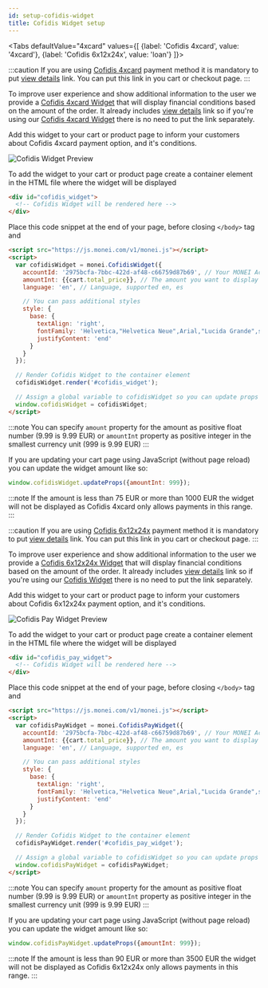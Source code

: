 ```yaml
---
id: setup-cofidis-widget
title: Cofidis Widget setup
---
```



<Tabs
  defaultValue="4xcard"
  values={[
    {label: 'Cofidis 4xcard', value: '4xcard'},
    {label: 'Cofidis 6x12x24x', value: 'loan'}
  ]}>

<TabItem value="4xcard">

:::caution
If you are using [Cofidis 4xcard](../payment-methods/cofidis.mdx) payment method it is mandatory to put [view details](https://monei.com/cofidis/) link. You can put this link in you cart or checkout page.
:::

To improve user experience and show additional information to the user we provide a [Cofidis 4xcard Widget](monei-js/reference.md#cofidiswidget-component) that will display financial conditions based on the amount of the order. It already includes [view details](https://monei.com/cofidis/) link so if you're using our [Cofidis 4xcard Widget](monei-js/reference.md#cofidiswidget-component) there is no need to put the link separately.

Add this widget to your cart or product page to inform your customers about Cofidis 4xcard payment option, and it's conditions.

![Cofidis Widget Preview](/img/cofidis-widget-preview.png)

To add the widget to your cart or product page create a container element in the HTML file where the widget will be displayed

```html
<div id="cofidis_widget">
  <!-- Cofidis Widget will be rendered here -->
</div>
```

Place this code snippet at the end of your page, before closing `</body>` tag and

```html
<script src="https://js.monei.com/v1/monei.js"></script>
<script>
  var cofidisWidget = monei.CofidisWidget({
    accountId: '2975bcfa-7bbc-422d-af48-c66759d87b69', // Your MONEI Account ID
    amountInt: {{cart.total_price}}, // The amount you want to display in cents
    language: 'en', // Language, supported en, es

    // You can pass additional styles
    style: {
      base: {
        textAlign: 'right',
        fontFamily: 'Helvetica,"Helvetica Neue",Arial,"Lucida Grande",sans-serif',
        justifyContent: 'end'
      }
    }
  });

  // Render Cofidis Widget to the container element
  cofidisWidget.render('#cofidis_widget');

  // Assign a global variable to cofidisWidget so you can update props later
  window.cofidisWidget = cofidisWidget;
</script>
```

:::note
You can specify `amount` property for the amount as positive float number (9.99 is 9.99 EUR) or `amountInt` property as positive integer in the smallest currency unit (999 is 9.99 EUR)
:::

If you are updating your cart page using JavaScript (without page reload) you can update the widget amount like so:

```javascript
window.cofidisWidget.updateProps({amountInt: 999});
```

:::note
If the amount is less than 75 EUR or more than 1000 EUR the widget will not be displayed as Cofidis 4xcard only allows payments in this range.
:::

</TabItem>
<TabItem value="loan">

:::caution
If you are using [Cofidis 6x12x24x](../payment-methods/cofidis-pay.mdx) payment method it is mandatory to put [view details](https://monei.com/es/cofidis-pay/) link. You can put this link in you cart or checkout page.
:::

To improve user experience and show additional information to the user we provide a [Cofidis 6x12x24x Widget](monei-js/reference.md#cofidiswidget-component) that will display financial conditions based on the amount of the order. It already includes [view details](https://monei.com/es/cofidis-pay/) link so if you're using our [Cofidis Widget](monei-js/reference.md#cofidispaywidget-component) there is no need to put the link separately.

Add this widget to your cart or product page to inform your customers about Cofidis 6x12x24x payment option, and it's conditions.

![Cofidis Pay Widget Preview](/img/cofidis-pay-widget-preview.png)

To add the widget to your cart or product page create a container element in the HTML file where the widget will be displayed

```html
<div id="cofidis_pay_widget">
  <!-- Cofidis Widget will be rendered here -->
</div>
```

Place this code snippet at the end of your page, before closing `</body>` tag and

```html
<script src="https://js.monei.com/v1/monei.js"></script>
<script>
  var cofidisPayWidget = monei.CofidisPayWidget({
    accountId: '2975bcfa-7bbc-422d-af48-c66759d87b69', // Your MONEI Account ID
    amountInt: {{cart.total_price}}, // The amount you want to display in cents
    language: 'en', // Language, supported en, es

    // You can pass additional styles
    style: {
      base: {
        textAlign: 'right',
        fontFamily: 'Helvetica,"Helvetica Neue",Arial,"Lucida Grande",sans-serif',
        justifyContent: 'end'
      }
    }
  });

  // Render Cofidis Widget to the container element
  cofidisPayWidget.render('#cofidis_pay_widget');

  // Assign a global variable to cofidisWidget so you can update props later
  window.cofidisPayWidget = cofidisPayWidget;
</script>
```

:::note
You can specify `amount` property for the amount as positive float number (9.99 is 9.99 EUR) or `amountInt` property as positive integer in the smallest currency unit (999 is 9.99 EUR)
:::

If you are updating your cart page using JavaScript (without page reload) you can update the widget amount like so:

```javascript
window.cofidisPayWidget.updateProps({amountInt: 999});
```

:::note
If the amount is less than 90 EUR or more than 3500 EUR the widget will not be displayed as Cofidis 6x12x24x only allows payments in this range.
:::

</TabItem>
</Tabs>
